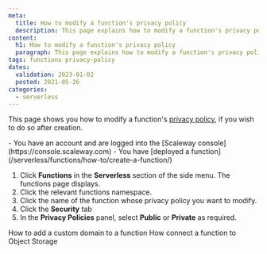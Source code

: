 ```yaml
---
meta:
  title: How to modify a function's privacy policy
  description: This page explains how to modify a function's privacy policy
content:
  h1: How to modify a function's privacy policy
  paragraph: This page explains how to modify a function's privacy policy
tags: functions privacy-policy 
dates:
  validation: 2023-01-02
  posted: 2021-05-26
categories:
  - serverless
---
```


This page shows you how to modify a function's [privacy policy](/serverless/functions/concepts/#privacy-policy), if you wish to do so after creation.

<Macro id="iam-requirements" />

<Message type="requirement">
  - You have an account and are logged into the [Scaleway console](https://console.scaleway.com)
  - You have [deployed a function](/serverless/functions/how-to/create-a-function/)
</Message>

1. Click **Functions** in the **Serverless** section of the side menu. The functions page displays.
2. Click the relevant functions namespace. 
3. Click the name of the function whose privacy policy you want to modify.
4. Click the **Security** tab
5. In the **Privacy Policies** panel, select **Public** or **Private** as required.

<Navigation title="See Also">
  <PreviousButton to="/serverless/functions/how-to/add-a-custom-domain-name-to-a-function/">How to add a custom domain to a function</PreviousButton>
  <NextButton to="/serverless/functions/how-to/connect-function-to-object-storage/">How connect a function to Object Storage</NextButton>
</Navigation>
